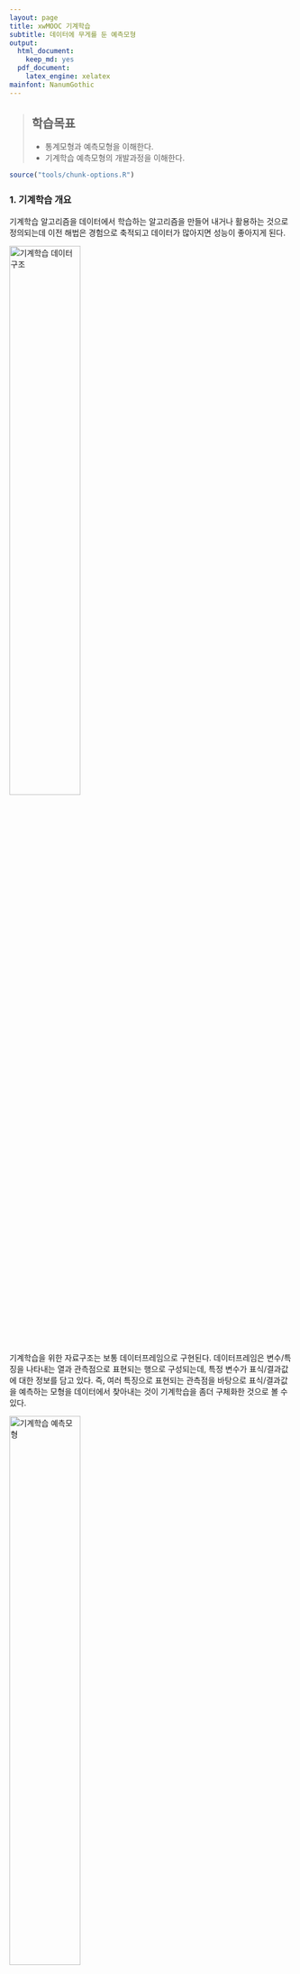 ```yaml
---
layout: page
title: xwMOOC 기계학습
subtitle: 데이터에 무게를 둔 예측모형
output:
  html_document: 
    keep_md: yes
  pdf_document:
    latex_engine: xelatex
mainfont: NanumGothic
---
```

 
> ## 학습목표 {.objectives}
>
> * 통계모형과 예측모형을 이해한다.
> * 기계학습 예측모형의 개발과정을 이해한다.

``` r
source("tools/chunk-options.R")
```

### 1. 기계학습 개요

기계학습 알고리즘을 데이터에서 학습하는 알고리즘을 만들어 내거나 활용하는 것으로 정의되는데
이전 해법은 경험으로 축적되고 데이터가 많아지면 성능이 좋아지게 된다.

<img src="fig/ml-basic-intro.png" alt="기계학습 데이터 구조" width="50%" />

기계학습을 위한 자료구조는 보통 데이터프레임으로 구현된다. 데이터프레임은 변수/특징을 나타내는 열과
관측점으로 표현되는 행으로 구성되는데, 특정 변수가 표식/결과값에 대한 정보를 담고 있다. 즉, 여러 특징으로 표현되는 
관측점을 바탕으로 표식/결과값을 예측하는 모형을 데이터에서 찾아내는 것이 기계학습을 좀더 구체화한 것으로 볼 수 있다.

<img src="fig/ml-basic-pm.png" alt="기계학습 예측모형" width="50%" />

입력데이터를 넣어 함수값을 계산하면 출력결과값이 도출되는 것이다. 키와 몸무게 정보를 넣어 성별을 예측하고자 하면
기계학습이 잘된 알고리즘이 함수로 들어가 있다면, 키와 몸무게 정보를 넣으면 출력 예측값이 도출된다.

> ### 통계와 기계학습의 차이점 {.callout}
>
> 통계와 기계학습의 가장 큰 차이점은 통계는 **설명과 이해** 를 위해 데이터를 활용하는 것이고,
> 기계학습은 **예측(prediction)** 을 위한다는 점에서 차이가 있다. 
> 즉, 예측력(Predictive Power)과 설명력(Descriptive Power)에 초점을 달리 두고 있다.

### 2. 자주 사용되는 기계학습 알고리즘

기계학습 알고리즘이 자주 적용되는 문제는 다음과 같이 구분된다.

* 분류 (Classification)
* 회귀 (Regression)
* 군집화 (Clustering)

**분류 문제** 는 의료진단을 통해 병을 진단(결핵 혹은 결핵아님)하거나, 
손글씨로 쓴 숫자(0~9)를 분류하는 것을 예를 들 수 있는데 중요한 것은 예측하고자 하는 
결과값이 이산형이라는 점이다. **회귀 문제** 는 사전에 입력과 출력이 정의되어 있고, 
이 관계를 통해 연속형 결과값을 예측하는 문제로 귀결된다. **군집 문제** 는 
유사한 관측점은 군집내에 군집간은 서로 다르게 군집화하는 알고리즘으로 
표식/결과값이 없어 정답이 없어 군집화 결과값은 다양하게 정의된다.


### 3. 기계학습 성능 측정

함수, 즉 기계학습 모형은 데이터가 주어지면 다양하게 개발할 수 있는데 **정확도**, **계산 시간**, 
**해석 용이성** 에 따라 자주 사용되는 기계학습의 유용성을 판단하게 된다.
기계학습 모형의 성능은 기계학습 알고리즘에 따라 달리 평가하게 된다.

* 분류 문제: 오차 행렬(Confusion Matrix)을 통해 **정확도(Accuracy)**, **정밀도(Precision)**, **재현율(Recall)** 을 계산해서 성능평가.
* 회귀 문제: 평균 제곱근 오차(Root Mean Squared Error, RMSE)로 $\sqrt{\frac{1}{N} \Sigma_{i=1}^{N} {(y_i - \hat{y_i})^2}}$ 을 계산해서 성능평가.
* 군집화: 정답이 없는 문제로 관측점들 간 거리측도를 정의해서 측정한다. 군집내 관측점 유사도는 크게 하고, 군집간 유사도는 떨어뜨리는 방향으로 성능을 평가. 즉, 집단내(Within Sum of Squares) 거리는 최소화하고 집단간(Between Sum of Square) 거리는 최대가 되게 한다. Dunn 지수(Dunn''s Index), $\frac {군집간 거리}{군집내 거리}$를 활용한다.

### 4. 기계학습 모형 개발 과정

기계학습 예측 모형개발과정과 전통적 통계 자료 분석과정은 데이터 분석을 통해 설명력을 극대화하는 결과를 도출하느냐 
가장 좋은 예측모형을 개발하느냐에 따라 차이가 난다.
전체 데이터를 예측 모형에 사용하는 것이 아니라 훈련 데이터와 검증 데이터로 나누고, 
이를 1회 실시하는 것이 아니라 N차 반복하여 교차검증(Cross Validation) 과정을 통해 예측력이 가장 좋은 모형을 개발한다.

<img src="fig/ml-basic-stat-vs-ml.png" alt="기계학습 모형과 통계학 비교" width="70%" />

#### 4.1. 예측 모형 최적화

예측모형은 오차가 적은 모형이 좋은데 오차는 다음과 같이 분해된다.

* 오차 = 줄일 수 있는 오차 + 줄일 수 없는 오차
    * 줄일 수 있는 오차(Reducible Error): 모형을 정교화해서 줄여나갈 수 있음.
    * 줄일 수 없는 오차(Irreducible Error): 잡음으로 아무리 노력해도 줄일 수 없음.
* 줄일 수 있는 오차(Reducible Error) = 변의와 분산
    * 변의(Bias): 참값과 예측값의 차이
    * 분산(Variance): 훈련 데이터의 표집에 기인한 오차    

줄일 수 있는 오차는 변의와 분산으로 분리되고 변의와 분산 간에는 거래 교환(Tradeoff)가 존재한다. 
**편의가 적으면** **분산이 크게되고**,
반대로 **편의가 크게으면** **분산이 적게 되다**.




